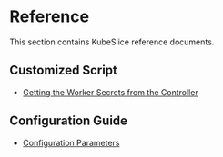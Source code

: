 # Reference
This section contains KubeSlice reference documents.

## Customized Script
- [Getting the Worker Secrets from the Controller](/versioned_docs/version-0.4.0/reference/script-to-get-the-secrets-of-the-worker-cluster.mdx)


## Configuration Guide
- [Configuration Parameters](/versioned_docs/version-0.4.0/reference/configuration-parameters.mdx)